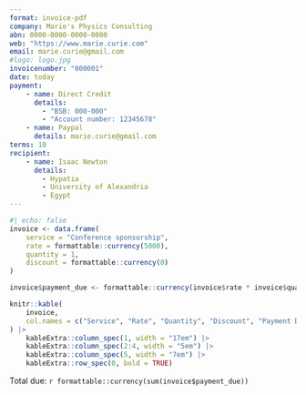 ```yaml
---
format: invoice-pdf
company: Marie's Physics Consulting
abn: 0000-0000-0000-0000
web: "https://www.marie.curie.com"
email: marie.curie@gmail.com
#logo: logo.jpg
invoicenumber: "000001"
date: today
payment:
    - name: Direct Credit
      details:
        - "BSB: 000-000"
        - "Account number: 12345678"
    - name: Paypal
      details: marie.curie@gmail.com
terms: 10
recipient:
    - name: Isaac Newton
      details:
        - Hypatia
        - University of Alexandria
        - Egypt
---
```


\renewcommand{\arraystretch}{1.5}
```r
#| echo: false
invoice <- data.frame(
    service = "Conference sponsorship",
    rate = formattable::currency(5000),
    quantity = 1,
    discount = formattable::currency(0)
)

invoice$payment_due <- formattable::currency(invoice$rate * invoice$quantity - invoice$discount)

knitr::kable(
    invoice,
    col.names = c("Service", "Rate", "Quantity", "Discount", "Payment Due")
) |>
    kableExtra::column_spec(1, width = "17em") |>
    kableExtra::column_spec(2:4, width = "5em") |>
    kableExtra::column_spec(5, width = "7em") |>
    kableExtra::row_spec(0, bold = TRUE)
```

Total due: `r formattable::currency(sum(invoice$payment_due))`

